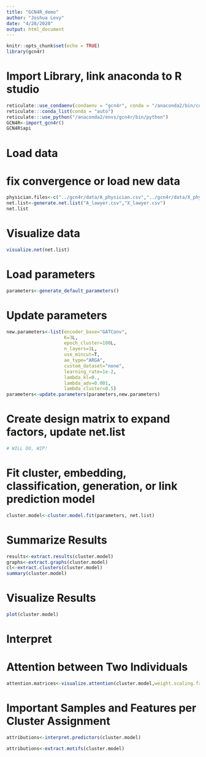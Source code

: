 ```yaml
---
title: "GCN4R_demo"
author: "Joshua Levy"
date: "4/28/2020"
output: html_document
---
```


```r
knitr::opts_chunk$set(echo = TRUE)
library(gcn4r)
```

# Import Library, link anaconda to R studio
```r
reticulate::use_condaenv(condaenv = "gcn4r", conda = "/anaconda2/bin/conda")
reticulate:::conda_list(conda = "auto")
reticulate:::use_python("/anaconda2/envs/gcn4r/bin/python")
GCN4R<-import_gcn4r()
GCN4R$api
```


# Load data
# fix convergence or load new data
```r
physician.files<-c("../gcn4r/data/A_physician.csv","../gcn4r/data/X_physician.csv")
net.list<-generate.net.list("A_lawyer.csv","X_lawyer.csv") 
net.list
```

# Visualize data

```r
visualize.net(net.list)
```

# Load parameters

```r
parameters<-generate_default_parameters()
```

# Update parameters

```r
new.parameters<-list(encoder_base="GATConv",
                     K=3L,
                     epoch_cluster=100L,
                     n_layers=1L,
                     use_mincut=T,
                     ae_type="ARGA",
                     custom_dataset="none",
                     learning_rate=1e-2,
                     lambda_kl=0.,
                     lambda_adv=0.001,
                     lambda_cluster=0.5)
parameters<-update.parameters(parameters,new.parameters)
```


# Create design matrix to expand factors, update net.list
```r
# WILL DO, WIP!
```


# Fit cluster, embedding, classification, generation, or link prediction model
```r
cluster.model<-cluster.model.fit(parameters, net.list)
```

# Summarize Results
```r
results<-extract.results(cluster.model)
graphs<-extract.graphs(cluster.model)
cl<-extract.clusters(cluster.model)
summary(cluster.model)
```


# Visualize Results
```r
plot(cluster.model)
```


# Interpret
# Attention between Two Individuals 
```r
attention.matrices<-visualize.attention(cluster.model,weight.scaling.factor = 4)
```
# Important Samples and Features per Cluster Assignment 
```r
attributions<-interpret.predictors(cluster.model)
```

```r
attributions<-extract.motifs(cluster.model)
```


